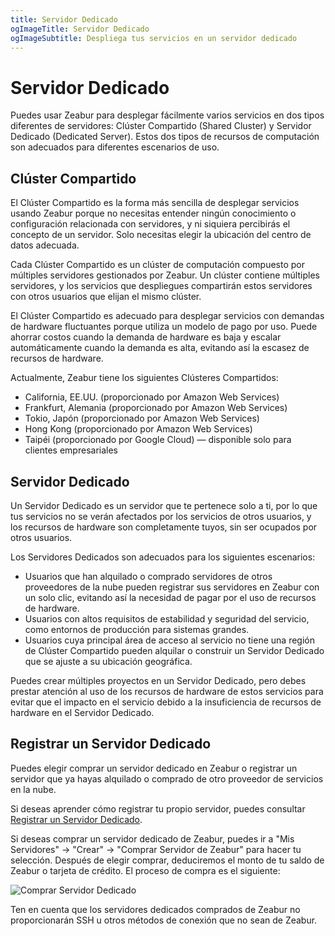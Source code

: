 ```yaml
---
title: Servidor Dedicado
ogImageTitle: Servidor Dedicado
ogImageSubtitle: Despliega tus servicios en un servidor dedicado
---
```


# Servidor Dedicado

Puedes usar Zeabur para desplegar fácilmente varios servicios en dos tipos diferentes de servidores: Clúster Compartido (Shared Cluster) y Servidor Dedicado (Dedicated Server). Estos dos tipos de recursos de computación son adecuados para diferentes escenarios de uso.

## Clúster Compartido

El Clúster Compartido es la forma más sencilla de desplegar servicios usando Zeabur porque no necesitas entender ningún conocimiento o configuración relacionada con servidores, y ni siquiera percibirás el concepto de un servidor. Solo necesitas elegir la ubicación del centro de datos adecuada.

Cada Clúster Compartido es un clúster de computación compuesto por múltiples servidores gestionados por Zeabur. Un clúster contiene múltiples servidores, y los servicios que despliegues compartirán estos servidores con otros usuarios que elijan el mismo clúster.

El Clúster Compartido es adecuado para desplegar servicios con demandas de hardware fluctuantes porque utiliza un modelo de pago por uso. Puede ahorrar costos cuando la demanda de hardware es baja y escalar automáticamente cuando la demanda es alta, evitando así la escasez de recursos de hardware.

Actualmente, Zeabur tiene los siguientes Clústeres Compartidos:

- California, EE.UU. (proporcionado por Amazon Web Services)
- Frankfurt, Alemania (proporcionado por Amazon Web Services)
- Tokio, Japón (proporcionado por Amazon Web Services)
- Hong Kong (proporcionado por Amazon Web Services)
- Taipéi (proporcionado por Google Cloud) — disponible solo para clientes empresariales

## Servidor Dedicado

Un Servidor Dedicado es un servidor que te pertenece solo a ti, por lo que tus servicios no se verán afectados por los servicios de otros usuarios, y los recursos de hardware son completamente tuyos, sin ser ocupados por otros usuarios.

Los Servidores Dedicados son adecuados para los siguientes escenarios:

- Usuarios que han alquilado o comprado servidores de otros proveedores de la nube pueden registrar sus servidores en Zeabur con un solo clic, evitando así la necesidad de pagar por el uso de recursos de hardware.
- Usuarios con altos requisitos de estabilidad y seguridad del servicio, como entornos de producción para sistemas grandes.
- Usuarios cuya principal área de acceso al servicio no tiene una región de Clúster Compartido pueden alquilar o construir un Servidor Dedicado que se ajuste a su ubicación geográfica.

Puedes crear múltiples proyectos en un Servidor Dedicado, pero debes prestar atención al uso de los recursos de hardware de estos servicios para evitar que el impacto en el servicio debido a la insuficiencia de recursos de hardware en el Servidor Dedicado.

## Registrar un Servidor Dedicado

Puedes elegir comprar un servidor dedicado en Zeabur o registrar un servidor que ya hayas alquilado o comprado de otro proveedor de servicios en la nube.

Si deseas aprender cómo registrar tu propio servidor, puedes consultar [Registrar un Servidor Dedicado](/dedicated-server/register).

Si deseas comprar un servidor dedicado de Zeabur, puedes ir a "Mis Servidores" → "Crear" → "Comprar Servidor de Zeabur" para hacer tu selección. Después de elegir comprar, deduciremos el monto de tu saldo de Zeabur o tarjeta de crédito. El proceso de compra es el siguiente:

![Comprar Servidor Dedicado](/dedicated-server/purchase-machine-from-zeabur.webp)

Ten en cuenta que los servidores dedicados comprados de Zeabur no proporcionarán SSH u otros métodos de conexión que no sean de Zeabur.
